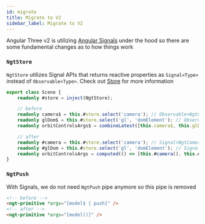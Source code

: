 ```yaml
---
id: migrate
title: Migrate to V2
sidebar_label: Migrate to V2
---
```


Angular Three v2 is utilizing [Angular Signals](https://angular.io/guide/signals) under the hood so there are some fundamental changes
as to how things work

### `NgtStore`

`NgtStore` utilizes Signal APIs that returns reactive properties as `Signal<Type>` instead of `Observable<Type>`. Check out [Store](../api/store) for more information

```ts
export class Scene {
    readonly #store = inject(NgtStore);

    // before
    readonly camera$ = this.#store.select('camera'); // Observable<NgtCamera>
    readonly glDom$ = this.#store.select('gl', 'domElement'); // Observable<HTMLElement>
    readonly orbitControlsArgs$ = combineLatest([this.camera$, this.glDom$]); // Observable<[NgtCamera, HTMLElement]>

    // after
    readonly #camera = this.#store.select('camera'); // Signal<NgtCamera>
    readonly #glDom = this.#store.select('gl', 'domElement'); // Signal<HTMLElement>
    readonly orbitControlsArgs = computed(() => [this.#camera(), this.#glDom()]); // Signal<[NgtCamera, HTMLElement]>
}
```

### `NgtPush`

With Signals, we do not need `NgtPush` pipe anymore so this pipe is removed

```html
<!-- before -->
<ngt-primitive *args="[model$ | push]" />
<!-- after -->
<ngt-primitive *args="[model()]" />
```
